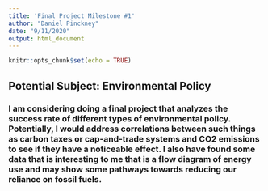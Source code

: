 ```yaml
---
title: 'Final Project Milestone #1'
author: "Daniel Pinckney"
date: "9/11/2020"
output: html_document
---
```


```r
knitr::opts_chunk$set(echo = TRUE)
```

## Potential Subject: Environmental Policy
### I am considering doing a final project that analyzes the success rate of different types of environmental policy. Potentially, I would address correlations between such things as carbon taxes or cap-and-trade systems and CO2 emissions to see if they have a noticeable effect. I also have found some data that is interesting to me that is a flow diagram of energy use and may show some pathways towards reducing our reliance on fossil fuels. 

